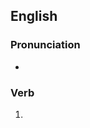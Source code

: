 ==English==

===Pronunciation===
* {{homophones|en|withered}}

===Verb===
{{head|en|verb form}}

# {{en-past of|whither}}